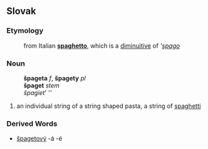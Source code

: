 ==Slovak==
===Etymology===
:from Italian '''[[spaghetto]]''', which is a [[diminuitive]] of '''[[spago]]''
===Noun===
:'''špageta''' ''f'', '''špagety''' ''pl''
:'''špaget''' ''stem''
:''špagiet''' ''{{genpl}}
:{{decpat}} {{zena}}
# an individual string of a string shaped pasta, a string of [[spaghetti]]
===Derived Words===
* [[špagetový]] -á -é